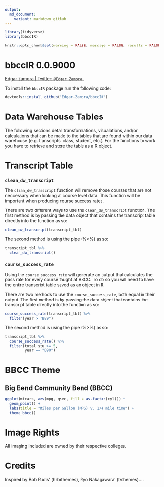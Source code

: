```yaml
---
output:
  md_document:
    variant: markdown_github
---
```


```r
library(tidyverse)
library(bbccIR)

knitr::opts_chunk$set(warning = FALSE, message = FALSE, results = FALSE, eval = FALSE)

```

# bbccIR 0.0.9000

[Edgar Zamora | Twitter: `@Edgar_Zamora_`](https://twitter.com/Edgar_Zamora_)


To install the `bbccIR` package run the following code:
```r
devtools::install_github("Edgar-Zamora/bbccIR")
```

# Data Warehouse Tables
The following sections detail transformations, visualations, and/or calculations that can be made to the tables that are found within our data warehouse (e.g. transcripts, class, student, etc.). For the functions to work you have to retrieve and store the table as a R object.

# Transcript Table

### `clean_dw_transcript`

The `clean_dw_transcript` function will remove those courses that are not neccessary when looking at course level data. This function will be important when producing course success rates. 

There are two different ways to use the `clean_dw_transcript` function. The first method is by passing the data object that contains the transcript table directly into the function as so:

```r
clean_dw_transcript(transcript_tbl)
```

The second method is using the pipe (%>%) as so:

```r
transcript_tbl %>% 
  clean_dw_transcript()
```

### `course_success_rate`

Using the `course_success_rate` will generate an output that calculates the pass rate for every course taught at BBCC. To do so you will need to have the entire transcript table saved as an object in R. 

There are two methods to use the `course_success_rate`, both equal in their output. The first method is by passing the data object that contains the transcript table directly into the function as so:

```r
course_success_rate(transcript_tbl) %>%
  filter(year > "B89")
```

The second method is using the pipe (%>%) as so:

```r
transcript_tbl %>% 
  course_success_rate() %>% 
  filter(total_stu >= 5, 
         year == "B90")
```


# BBCC Theme
## Big Bend Community Bend (BBCC)

```r
ggplot(mtcars, aes(mpg, qsec, fill = as.factor(cyl))) +
  geom_point() +
  labs(title = "Miles per Gallon (MPG) v. 1/4 mile time") +
  theme_bbcc()
```

# Image Rights

All imaging included are owned by their respective colleges.

# Credits

Inspired by Bob Rudis' (hrbrthemes), Ryo Nakagawara' (tvthemes).....
